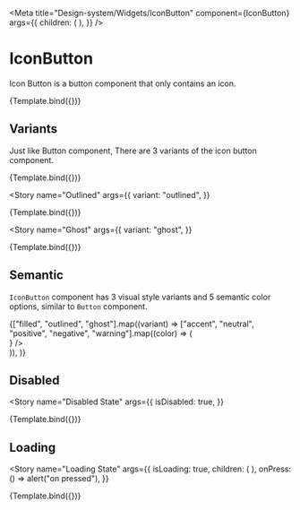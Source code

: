 
<Meta
  title="Design-system/Widgets/IconButton"
  component={IconButton}
  args={{
    children: (
      <Icon>
        <EmotionHappyLineIcon />
      </Icon>
    ),
  }}
/>


# IconButton

Icon Button is a button component that only contains an icon.

<Canvas>
  <Story name="IconButton">{Template.bind({})}</Story>
</Canvas>

<ArgsTable story="IconButton" of={IconButton} />

## Variants

Just like Button component, There are 3 variants of the icon button component.

<Story name="Filled">{Template.bind({})}</Story>

<Story
  name="Outlined"
  args={{
    variant: "outlined",
  }}
>
  {Template.bind({})}
</Story>

<Story
  name="Ghost"
  args={{
    variant: "ghost",
  }}
>
  {Template.bind({})}
</Story>

## Semantic

`IconButton` component has 3 visual style variants and 5 semantic color options, similar to `Button` component.

<Story name="Semantic">
  <div style={{ display: "flex", gap: "10px", flexWrap: "wrap" }}>
    {["filled", "outlined", "ghost"].map((variant) =>
      ["accent", "neutral", "positive", "negative", "warning"].map((color) => (
        <div key={`${variant}-${color}`} style={{ marginBottom: 10 }}>
          <IconButton
            variant={variant}
            color={color}
            children={
              <Icon>
                <EmotionHappyLineIcon />
              </Icon>
            }
          />
        </div>
      )),
    )}
  </div>
</Story>

## Disabled

<Story
  name="Disabled State"
  args={{
    isDisabled: true,
  }}
>
  {Template.bind({})}
</Story>

## Loading

<Story
  name="Loading State"
  args={{
    isLoading: true,
    children: (
      <Icon>
        <EmotionHappyLineIcon />
      </Icon>
    ),
    onPress: () => alert("on pressed"),
  }}
>
  {Template.bind({})}
</Story>
